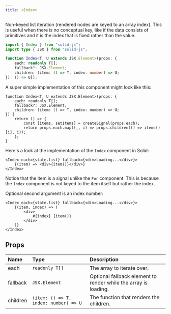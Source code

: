 ```yaml
---
title: <Index>
---
```


Non-keyed list iteration (rendered nodes are keyed to an array index). This is useful when there is no conceptual key, like if the data consists of primitives and it is the index that is fixed rather than the value.

```ts
import { Index } from "solid-js";
import type { JSX } from "solid-js";

function Index<T, U extends JSX.Element>(props: {
	each: readonly T[];
	fallback?: JSX.Element;
	children: (item: () => T, index: number) => U;
}): () => U[];
```

A super simple implementation of this component might look like this:

```tsx
function Index<T, U extends JSX.Element>(props: {
	each: readonly T[];
	fallback?: JSX.Element;
	children: (item: () => T, index: number) => U;
}) {
	return () => {
		const [items, setItems] = createSignal(props.each);
		return props.each.map((_, i) => props.children(() => items()[i], i));
	};
}
```

Here's a look at the implementation of the `Index` component in Solid:

```tsx
<Index each={state.list} fallback={<div>Loading...</div>}>
	{(item) => <div>{item()}</div>}
</Index>
```

Notice that the item is a signal unlike the `For` component. This is because the `Index` component is not keyed to the item itself but rather the index.

Optional second argument is an index number:

```tsx
<Index each={state.list} fallback={<div>Loading...</div>}>
	{(item, index) => (
		<div>
			#{index} {item()}
		</div>
	)}
</Index>
```

## Props

| Name     | Type                                  | Description                                                     |
| :------- | :------------------------------------ | :-------------------------------------------------------------- |
| each     | `readonly T[]`                        | The array to iterate over.                                      |
| fallback | `JSX.Element`                         | Optional fallback element to render while the array is loading. |
| children | `(item: () => T, index: number) => U` | The function that renders the children.                         |

